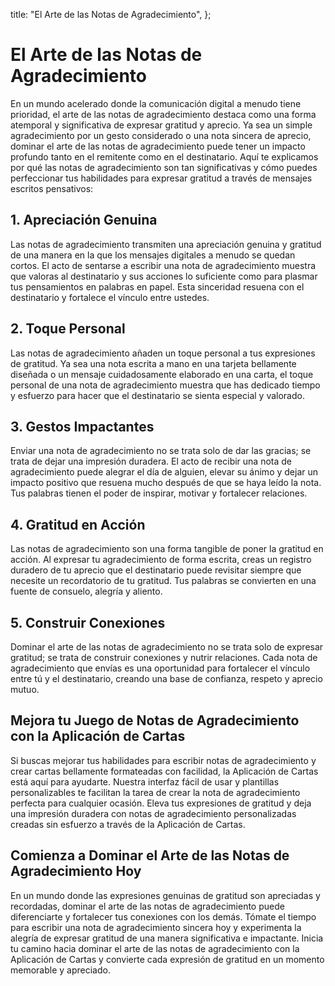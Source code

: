 
  title: "El Arte de las Notas de Agradecimiento",
};

# El Arte de las Notas de Agradecimiento

<MdxImage src="/blog/the-art-of-thank-you-notes.jpg" alt="El Arte de las Notas de Agradecimiento" width={800} height={700} />

En un mundo acelerado donde la comunicación digital a menudo tiene prioridad, el arte de las notas de agradecimiento destaca como una forma atemporal y significativa de expresar gratitud y aprecio. Ya sea un simple agradecimiento por un gesto considerado o una nota sincera de aprecio, dominar el arte de las notas de agradecimiento puede tener un impacto profundo tanto en el remitente como en el destinatario. Aquí te explicamos por qué las notas de agradecimiento son tan significativas y cómo puedes perfeccionar tus habilidades para expresar gratitud a través de mensajes escritos pensativos:

## 1. Apreciación Genuina

Las notas de agradecimiento transmiten una apreciación genuina y gratitud de una manera en la que los mensajes digitales a menudo se quedan cortos. El acto de sentarse a escribir una nota de agradecimiento muestra que valoras al destinatario y sus acciones lo suficiente como para plasmar tus pensamientos en palabras en papel. Esta sinceridad resuena con el destinatario y fortalece el vínculo entre ustedes.

## 2. Toque Personal

Las notas de agradecimiento añaden un toque personal a tus expresiones de gratitud. Ya sea una nota escrita a mano en una tarjeta bellamente diseñada o un mensaje cuidadosamente elaborado en una carta, el toque personal de una nota de agradecimiento muestra que has dedicado tiempo y esfuerzo para hacer que el destinatario se sienta especial y valorado.

## 3. Gestos Impactantes

Enviar una nota de agradecimiento no se trata solo de dar las gracias; se trata de dejar una impresión duradera. El acto de recibir una nota de agradecimiento puede alegrar el día de alguien, elevar su ánimo y dejar un impacto positivo que resuena mucho después de que se haya leído la nota. Tus palabras tienen el poder de inspirar, motivar y fortalecer relaciones.

## 4. Gratitud en Acción

Las notas de agradecimiento son una forma tangible de poner la gratitud en acción. Al expresar tu agradecimiento de forma escrita, creas un registro duradero de tu aprecio que el destinatario puede revisitar siempre que necesite un recordatorio de tu gratitud. Tus palabras se convierten en una fuente de consuelo, alegría y aliento.

## 5. Construir Conexiones

Dominar el arte de las notas de agradecimiento no se trata solo de expresar gratitud; se trata de construir conexiones y nutrir relaciones. Cada nota de agradecimiento que envías es una oportunidad para fortalecer el vínculo entre tú y el destinatario, creando una base de confianza, respeto y aprecio mutuo.

## Mejora tu Juego de Notas de Agradecimiento con la Aplicación de Cartas

Si buscas mejorar tus habilidades para escribir notas de agradecimiento y crear cartas bellamente formateadas con facilidad, la Aplicación de Cartas está aquí para ayudarte. Nuestra interfaz fácil de usar y plantillas personalizables te facilitan la tarea de crear la nota de agradecimiento perfecta para cualquier ocasión. Eleva tus expresiones de gratitud y deja una impresión duradera con notas de agradecimiento personalizadas creadas sin esfuerzo a través de la Aplicación de Cartas.

## Comienza a Dominar el Arte de las Notas de Agradecimiento Hoy

En un mundo donde las expresiones genuinas de gratitud son apreciadas y recordadas, dominar el arte de las notas de agradecimiento puede diferenciarte y fortalecer tus conexiones con los demás. Tómate el tiempo para escribir una nota de agradecimiento sincera hoy y experimenta la alegría de expresar gratitud de una manera significativa e impactante. Inicia tu camino hacia dominar el arte de las notas de agradecimiento con la Aplicación de Cartas y convierte cada expresión de gratitud en un momento memorable y apreciado.